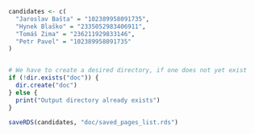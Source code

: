 ```r
candidates <- c(
  "Jaroslav Bašta" = "102389958091735",
  "Hynek Blaško" = "2335052983406911",
  "Tomáš Zima" = "236211929833146",
  "Petr Pavel" = "102389958091735"
)


# We have to create a desired directory, if one does not yet exist
if (!dir.exists("doc")) {
  dir.create("doc")
} else {
  print("Output directory already exists")
}

saveRDS(candidates, "doc/saved_pages_list.rds")
```

